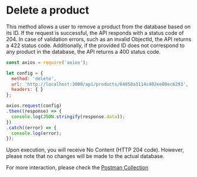 
# Delete a product

This method allows a user to remove a product from the database based on its ID. If the request is successful,
the API responds with a status code of 204. In case of validation errors, such as an invalid ObjectId,
the API returns a 422 status code. Additionally, if the provided ID does not correspond to any product in the database,
the API returns a 400 status code.

```js copy showLineNumbers filename="products/delete-product.js"
const axios = require('axios');

let config = {
  method: 'delete',
  url: 'http://localhost:3000/api/products/64858a3114c402ee08ec6293',
  headers: { }
};

axios.request(config)
.then((response) => {
  console.log(JSON.stringify(response.data));
})
.catch((error) => {
  console.log(error);
});

```

<Callout>
    Upon execution, you will receive No Content (HTTP 204 code). However,
    please note that no changes will be made to the actual database.
</Callout>

For more interaction, please check the [Postman Collection](https://www.postman.com/red-eclipse-403574/workspace/denis-akp/request/6548572-bd032931-6811-4744-99e6-6d5a985809e9?active-environment=dff61d40-d363-4cfb-8229-c4ff7e630154)
